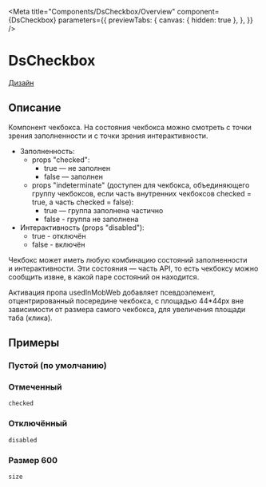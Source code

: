 
<Meta title="Components/DsCheckbox/Overview"
      component={DsCheckbox}
      parameters={{
        previewTabs: {
          canvas: { hidden: true },
        },
      }}
/>

# DsCheckbox

[Дизайн](https://www.figma.com/file/XXrT4o9qYaM6b4FEHoEuDJ/%F0%9F%92%A0-Comp.-%7C-Selection-Controls?node-id=2%3A4049)

## Описание

Компонент чекбокса. На состояния чекбокса можно смотреть с точки зрения заполненности и с точки зрения интерактивности.
+ Заполненность:
  * props "checked":
    + true — не заполнен
    + false — заполнен
  * props "indeterminate" (доступен для чекбокса, объединяющего группу чекбоксов, если часть внутренних чекбоксов checked = true, а часть checked = false):
    + true — группа заполнена частично
    + false - группа не заполнена
+ Интерактивность (props "disabled"):
  * true - отключён
  * false - включён

Чекбокс может иметь любую комбинацию состояний заполненности и интерактивности. Эти состояния — часть API, то есть чекбоксу можно сообщить извне, в какой паре состояний он находится.

Активация пропа usedInMobWeb добавляет псевдоэлемент, отцентрированный посередине чекбокса, с площадью 44*44px вне зависимости от размера самого чекбокса, для увеличения площади таба (клика).

## Примеры

### Пустой (по умолчанию)

<Canvas>
  <Story id="components-dscheckbox-stories--default"/>
</Canvas>

### Отмеченный

`checked`

<Canvas>
  <Story id="components-dscheckbox-stories--status-checked"/>
</Canvas>

### Отключённый

`disabled`

<Canvas>
  <Story id="components-dscheckbox-stories--state-disabled"/>
</Canvas>

### Размер 600

`size`

<Canvas>
  <Story id="components-dscheckbox-stories--size-600"/>
</Canvas>

